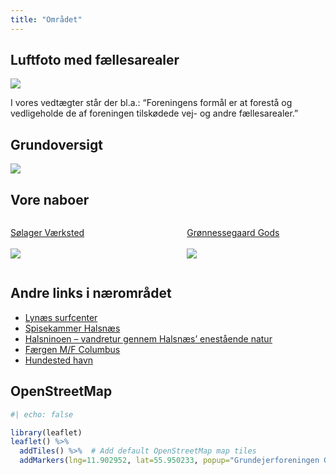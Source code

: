 ```yaml
---
title: "Området"
---
```



## Luftfoto med fællesarealer

![](dok_omraadet/Compr_IMG_google.jpeg)

I vores vedtægter står der bl.a.: "Foreningens formål er at forestå og vedligeholde de af foreningen tilskødede vej- og andre fællesarealer."

## Grundoversigt

![](dok_omraadet/Grundoversigt.png)

## Vore naboer

::: columns
::: {.column width="48%"}
[Sølager Værksted](https://soelagervaerksted.halsnaes.dk/besoegende){target="_blank"}\
\
![](dok_omraadet/soelager_vaerksted.jpeg)
:::

::: {.column width="4%"}
:::

::: {.column width="48%"}
[Grønnessegaard Gods](https://groennesse.dk){target="_blank"}\
\
![](dok_omraadet/groennessegaard.jpg)
:::
:::

## Andre links i nærområdet

-   [Lynæs surfcenter](https://surfcenter.dk){target="_blank"}
-   [Spisekammer Halsnæs](https://www.spisekammerhalsnaes.dk){target="_blank"}
-   [Halsninoen -- vandretur gennem Halsnæs' enestående natur](https://mithalsnaes.dk/halsninoen/){target="_blank"}
-   [Færgen M/F Columbus](https://mfcolumbus.frederikssund.dk){target="_blank"}
-   [Hundested havn](https://hundestedhavn.dk){target="_blank"}

## OpenStreetMap

```r
#| echo: false

library(leaflet)
leaflet() %>%
  addTiles() %>%  # Add default OpenStreetMap map tiles
  addMarkers(lng=11.902952, lat=55.950233, popup="Grundejerforeningen Grønnæsse Bakker")
```

